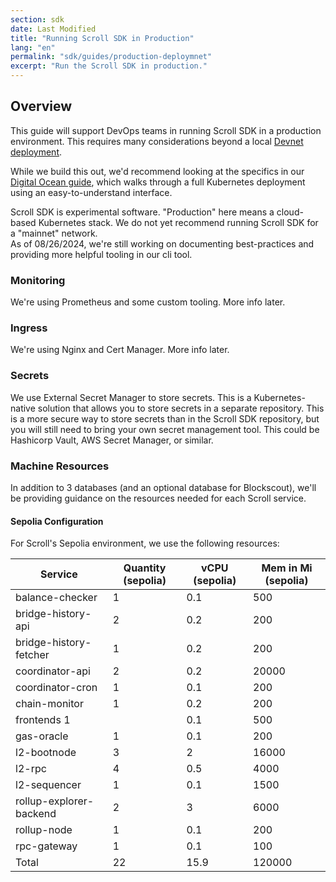 ```yaml
---
section: sdk
date: Last Modified
title: "Running Scroll SDK in Production"
lang: "en"
permalink: "sdk/guides/production-deploymnet"
excerpt: "Run the Scroll SDK in production."
---
```




## Overview

This guide will support DevOps teams in running Scroll SDK in a production environment. This requires many considerations beyond a local [Devnet deployment](/en/sdk/guides/devnet-deployment).

While we build this out, we'd recommend looking at the specifics in our [Digital Ocean guide](/en/sdk/guides/digital-ocean-alt-gas-token), which walks through a full Kubernetes deployment using an easy-to-understand interface.

<Aside type="danger">
Scroll SDK is experimental software. "Production" here means a cloud-based Kubernetes stack. We do not yet recommend running Scroll SDK for a "mainnet" network.
</Aside>

<Aside type="tip">
As of 08/26/2024, we're still working on documenting best-practices and providing more helpful tooling in our cli tool.
</Aside>

### Monitoring

We're using Prometheus and some custom tooling. More info later.

### Ingress

We're using Nginx and Cert Manager. More info later.

### Secrets

We use External Secret Manager to store secrets. This is a Kubernetes-native solution that allows you to store secrets in a separate repository. This is a more secure way to store secrets than in the Scroll SDK repository, but you will still need to bring your own secret management tool. This could be Hashicorp Vault, AWS Secret Manager, or similar.

### Machine Resources

In addition to 3 databases (and an optional database for Blockscout), we'll be providing guidance on the resources needed for each Scroll service.

#### Sepolia Configuration

For Scroll's Sepolia environment, we use the following resources:

|Service | Quantity (sepolia) | vCPU (sepolia) | Mem in Mi (sepolia) |
|----------|------------------|------------------|------------------|
| balance-checker|	1 |	0.1	|500|
| bridge-history-api |	2 |	0.2	|200|
| bridge-history-fetcher	| 1| 	0.2	|200|
| coordinator-api|	2 |	0.2	|20000|
| coordinator-cron|	1 |	0.1	|200|
| chain-monitor|	1 |	0.2	|200|
| frontends	1||	0.1	|500|
| gas-oracle|	1|	0.1	|200|
| l2-bootnode|	3	| 2	|16000|
| l2-rpc|	4	| 0.5	|4000|
| l2-sequencer|	1 |	0.1	|1500|
| rollup-explorer-backend	| 2	| 3	|6000|
| rollup-node|	1 |	0.1	|200|
| rpc-gateway|	1	| 0.1	|100|
| Total	| 22|	15.9	|120000|